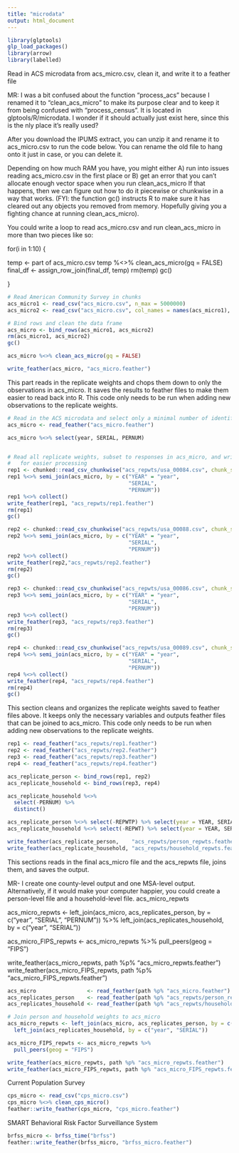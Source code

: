 ```yaml
---
title: "microdata"
output: html_document
---
```


```r
library(glptools)
glp_load_packages()
library(arrow)
library(labelled)
```

Read in ACS microdata from acs_micro.csv, clean it, and write it to a feather file

MR:
I was a bit confused about the function "process_acs" because I renamed it to "clean_acs_micro" to make its purpose clear and to keep it from being confused with "process_census". It is located in glptools/R/microdata. I wonder if it should actually just exist here, since this is the nly place it's really used?

After you download the IPUMS extract, you can unzip it and rename it to acs_micro.csv to run the code below. You can rename the old file to hang onto it just in case, or you can delete it.

Depending on how much RAM you have, you might either A) run into issues reading acs_micro.csv in the first place or B) get an error that you can't allocate enough vector space when you run clean_acs_micro If that happens, then we can figure out how to do it piecewise or chunkwise in a way that works. (FYI: the function gc() instructs R to make sure it has cleared out any objects you removed from memory. Hopefully giving you a fighting chance at running clean_acs_micro).

You could write a loop to read acs_micro.csv and run clean_acs_micro in more than two pieces like so: 

for(i in 1:10) {

 temp <- part of acs_micro.csv
 temp %<>% clean_acs_micro(gq = FALSE)
 final_df <- assign_row_join(final_df, temp)
 rm(temp)
 gc()
 
}

```r
# Read American Community Survey in chunks
acs_micro1 <- read_csv("acs_micro.csv", n_max = 5000000)
acs_micro2 <- read_csv("acs_micro.csv", col_names = names(acs_micro1), skip = 5000000)

# Bind rows and clean the data frame
acs_micro <- bind_rows(acs_micro1, acs_micro2)
rm(acs_micro1, acs_micro2)
gc()

acs_micro %<>% clean_acs_micro(gq = FALSE)

write_feather(acs_micro, "acs_micro.feather")
```

This part reads in the replicate weights and chops them down to only the observations in acs_micro.
It saves the results to feather files to make them easier to read back into R.
This code only needs to be run when adding new observations to the replicate weights.
```r

# Read in the ACS microdata and select only a minimal number of identifiers
acs_micro <- read_feather("acs_micro.feather")

acs_micro %<>% select(year, SERIAL, PERNUM)


# Read all replicate weights, subset to responses in acs_micro, and write to feather files
#   for easier processing
rep1 <- chunked::read_csv_chunkwise("acs_repwts/usa_00084.csv", chunk_size = 1000000)
rep1 %<>% semi_join(acs_micro, by = c("YEAR" = "year",
                                      "SERIAL",
                                      "PERNUM"))
rep1 %<>% collect()
write_feather(rep1, "acs_repwts/rep1.feather")
rm(rep1)
gc()

rep2 <- chunked::read_csv_chunkwise("acs_repwts/usa_00088.csv", chunk_size = 1000000)
rep2 %<>% semi_join(acs_micro, by = c("YEAR" = "year",
                                      "SERIAL",
                                      "PERNUM"))
rep2 %<>% collect()
write_feather(rep2,"acs_repwts/rep2.feather")
rm(rep2)
gc()

rep3 <- chunked::read_csv_chunkwise("acs_repwts/usa_00086.csv", chunk_size = 1000000)
rep3 %<>% semi_join(acs_micro, by = c("YEAR" = "year",
                                      "SERIAL",
                                      "PERNUM"))
rep3 %<>% collect()
write_feather(rep3, "acs_repwts/rep3.feather")
rm(rep3)
gc()

rep4 <- chunked::read_csv_chunkwise("acs_repwts/usa_00089.csv", chunk_size = 1000000)
rep4 %<>% semi_join(acs_micro, by = c("YEAR" = "year",
                                      "SERIAL",
                                      "PERNUM"))
rep4 %<>% collect()
write_feather(rep4, "acs_repwts/rep4.feather")
rm(rep4)
gc()
```

This section cleans and organizes the replicate weights saved to feather files above.
It keeps only the necessary variables and outputs feather files that can be joined to acs_micro.
This code only needs to be run when adding new observations to the replicate weights.
```r
rep1 <- read_feather("acs_repwts/rep1.feather")
rep2 <- read_feather("acs_repwts/rep2.feather")
rep3 <- read_feather("acs_repwts/rep3.feather")
rep4 <- read_feather("acs_repwts/rep4.feather")

acs_replicate_person <- bind_rows(rep1, rep2)
acs_replicate_household <- bind_rows(rep3, rep4)

acs_replicate_household %<>%
  select(-PERNUM) %>%
  distinct()

acs_replicate_person %<>% select(-REPWTP) %>% select(year = YEAR, SERIAL, PERNUM, everything())
acs_replicate_household %<>% select(-REPWT) %>% select(year = YEAR, SERIAL, everything())

write_feather(acs_replicate_person,    "acs_repwts/person_repwts.feather")
write_feather(acs_replicate_household, "acs_repwts/household_repwts.feather")
```

This sections reads in the final acs_micro file and the acs_repwts file, joins them, and saves the output.

MR-
I create one county-level output and one MSA-level output.
Alternatively, if it would make your computer happier, you could create a person-level file and a household-level file. acs_micro_repwts

acs_micro_repwts <- left_join(acs_micro, acs_replicates_person, by = c("year", "SERIAL", "PERNUM")) %>%
  left_join(acs_replicates_household, by = c("year", "SERIAL"))

acs_micro_FIPS_repwts <- acs_micro_repwts %>% 
  pull_peers(geog = "FIPS")

write_feather(acs_micro_repwts, path %p% "acs_micro_repwts.feather")
write_feather(acs_micro_FIPS_repwts, path %p% "acs_micro_FIPS_repwts.feather")

```r
acs_micro                <- read_feather(path %p% "acs_micro.feather")
acs_replicates_person    <- read_feather(path %p% "acs_repwts/person_repwts.feather")
acs_replicates_household <- read_feather(path %p% "acs_repwts/household_repwts.feather")

# Join person and household weights to acs_micro
acs_micro_repwts <- left_join(acs_micro, acs_replicates_person, by = c("year", "SERIAL", "PERNUM")) %>%
  left_join(acs_replicates_household, by = c("year", "SERIAL"))

acs_micro_FIPS_repwts <- acs_micro_repwts %>% 
  pull_peers(geog = "FIPS")

write_feather(acs_micro_repwts, path %p% "acs_micro_repwts.feather")
write_feather(acs_micro_FIPS_repwts, path %p% "acs_micro_FIPS_repwts.feather")
```

Current Population Survey
```r
cps_micro <- read_csv("cps_micro.csv") 
cps_micro %<>% clean_cps_micro() 
feather::write_feather(cps_micro, "cps_micro.feather") 
```

SMART Behavioral Risk Factor Surveillance System 
```r
brfss_micro <- brfss_time("brfss") 
feather::write_feather(brfss_micro, "brfss_micro.feather") 
```

